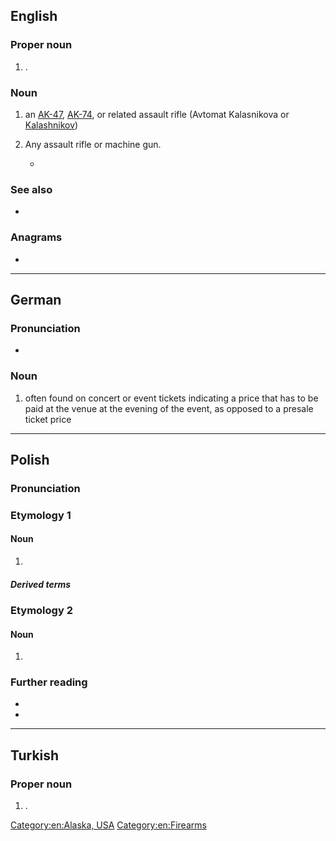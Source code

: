 {{also|Appendix:Variations of "ak"}}
==English==
{{wikipedia}}

===Proper noun===
{{head|en|proper noun}}

# {{lb|en|US}} {{abbr of|en|[[Alaska]]|dot=,}} {{place|en|state|c/USA}}.

===Noun===
{{en-noun}}

# an [[AK-47]], [[AK-74]], or related assault rifle (Avtomat Kalasnikova or [[Kalashnikov]])
# {{lb|en|by extension|slang|nonstandard}} Any assault rifle or machine gun.
#* {{quote-song|en|year=2001|publisher=Shady Records|composer=Marshall Bruce Mathers III and Denaun Porter|location=New York|lyricist=Denaun Porter|artist=D12|title=That's How|album=Devil's Night|passage=Cops got '''AKs''', y'all only got pumps, that shit's just dumb.}}

===See also===
* {{l|en|AR}}

===Anagrams===
* {{anagrams|en|a=ak|KA|ka|ka-}}

[[Category:en:Alaska, USA]]
[[Category:en:Firearms]]

----

==German==

===Pronunciation===
* {{audio|de|De-AK.ogg|Audio}}

===Noun===
{{head|de|noun}}

# {{abbr of|de|[[Abendkasse]]|dot=,}} often found on concert or event tickets indicating a price that has to be paid at the venue at the evening of the event, as opposed to a presale ticket price

----

==Polish==

===Pronunciation===
{{pl-p|a'ka|a=Pl-AK.ogg|h=A.K.}}

===Etymology 1===
{{wp|Armia Krajowa|lang=pl}}
{{initialism of|pl|Armia Krajowa}}

====Noun====
{{pl-noun|n|indecl=yes}}

# {{lb|pl|historical|military}} {{abbreviation of|pl|Armia Krajowa}}

=====Derived terms=====
{{col3|pl|title=adjective|akowski}}
{{col3|pl|title=noun|akowiec}}

===Etymology 2===
{{wp|Akcja Katolicka|lang=pl}}
{{initialism of|pl|{{w|Catholic Action|Akcja Katolicka}}}}

====Noun====
{{pl-noun|n|indecl=yes}}

# {{lb|pl|Roman Catholicism}} {{abbreviation of|pl|{{w|Catholic Action|Akcja Katolicka}}}}

===Further reading===
* {{R:pl:WSJP}}
* {{R:pl:PWN}}

{{C|pl|History of Poland|World War II}}

----

==Turkish==

===Proper noun===
{{head|tr|proper noun}}

# {{initialism of|tr|Avrupa Konseyi|nodot=1}} {{gloss|Council of Europe}}.